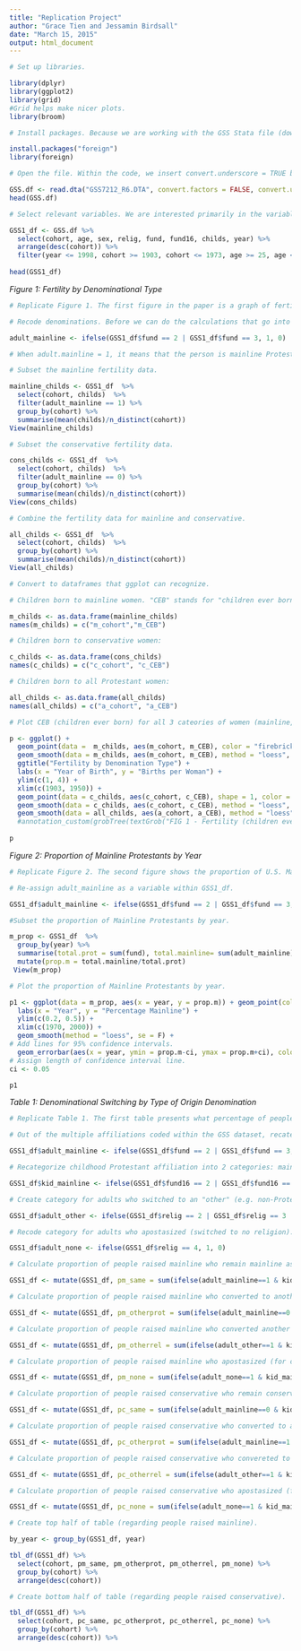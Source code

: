 ```yaml
---
title: "Replication Project"
author: "Grace Tien and Jessamin Birdsall"
date: "March 15, 2015"
output: html_document
---
```


```r
# Set up libraries. 

library(dplyr)
library(ggplot2)
library(grid)
#Grid helps make nicer plots. 
library(broom)

# Install packages. Because we are working with the GSS Stata file (downloaded from the NORC website), we have to install the foreign package in order to read it in R. 

install.packages("foreign")
library(foreign)

# Open the file. Within the code, we insert convert.underscore = TRUE because R Stata uses underscores in variable names, but R does not. 

GSS.df <- read.dta("GSS7212_R6.DTA", convert.factors = FALSE, convert.underscore=TRUE)
head(GSS.df)

# Select relevant variables. We are interested primarily in the variables of adult religious affiliation (relig), adult Protestant affiliation (fund), childhood Protestant affiliation (fund16), and total number of children born (childs) to the women in the sample. We filter out data collected after the year 1998, because the authors the used GSS data until 1998. Like the authors, we consider only women aged 25-74 who were born between 1903 and 1973.

GSS1_df <- GSS.df %>%
  select(cohort, age, sex, relig, fund, fund16, childs, year) %>%
  arrange(desc(cohort)) %>%
  filter(year <= 1998, cohort >= 1903, cohort <= 1973, age >= 25, age <= 74, sex == 2, !is.na(relig), !is.na(fund), !is.na(fund16), !is.na(childs))
  
head(GSS1_df)

```

*Figure 1: Fertility by Denominational Type* 

```r
# Replicate Figure 1. The first figure in the paper is a graph of fertility by denominational type. 

# Recode denominations. Before we can do the calculations that go into this figure, we have to first recode the denominations from the GSS variables into values we can use.

adult_mainline <- ifelse(GSS1_df$fund == 2 | GSS1_df$fund == 3, 1, 0)

# When adult.mainline = 1, it means that the person is mainline Protestant. When adult.mainline = 0, it means that the person is conservative Protestant.

# Subset the mainline fertility data.

mainline_childs <- GSS1_df  %>% 
  select(cohort, childs)  %>% 
  filter(adult_mainline == 1) %>%
  group_by(cohort) %>%
  summarise(mean(childs)/n_distinct(cohort))
View(mainline_childs)

# Subset the conservative fertility data.

cons_childs <- GSS1_df  %>% 
  select(cohort, childs)  %>% 
  filter(adult_mainline == 0) %>%
  group_by(cohort) %>%
  summarise(mean(childs)/n_distinct(cohort))
View(cons_childs)

# Combine the fertility data for mainline and conservative.

all_childs <- GSS1_df  %>% 
  select(cohort, childs)  %>% 
  group_by(cohort) %>%
  summarise(mean(childs)/n_distinct(cohort))
View(all_childs)

# Convert to dataframes that ggplot can recognize.

# Children born to mainline women. "CEB" stands for "children ever born."

m_childs <- as.data.frame(mainline_childs)
names(m_childs) = c("m_cohort","m_CEB")

# Children born to conservative women:

c_childs <- as.data.frame(cons_childs)
names(c_childs) = c("c_cohort", "c_CEB")

# Children born to all Protestant women:

all_childs <- as.data.frame(all_childs)
names(all_childs) = c("a_cohort", "a_CEB")

# Plot CEB (children ever born) for all 3 cateories of women (mainline, conservative, and all together) by year. Use "loess" rather than "lm" to smooth the line. Shape = 1 makes the dots empty rather than filled in. 

p <- ggplot() +
  geom_point(data =  m_childs, aes(m_cohort, m_CEB), color = "firebrick") + 
  geom_smooth(data = m_childs, aes(m_cohort, m_CEB), method = "loess", se = FALSE, color = "firebrick") +
  ggtitle("Fertility by Denomination Type") + 
  labs(x = "Year of Birth", y = "Births per Woman") +
  ylim(c(1, 4)) + 
  xlim(c(1903, 1950)) +
  geom_point(data = c_childs, aes(c_cohort, c_CEB), shape = 1, color = "blue") + 
  geom_smooth(data = c_childs, aes(c_cohort, c_CEB), method = "loess", se = FALSE, color = "blue") +
  geom_smooth(data = all_childs, aes(a_cohort, a_CEB), method = "loess", se = FALSE, color = "black") + geom_smooth(data = all_childs, aes(a_cohort, a_CEB), method = "loess", se = FALSE, color = "black") +
  #annotation_custom(grobTree(textGrob("FIG 1 - Fertility (children ever born) by denomination type: US Protestant women, 45-69 years old. CEB data are smoothed using loess regression.", x = 0.1, y = 0.1, hjust = 0, gp = gpar(col = "grey60", fontsize = 10, fontface = "italic")))) # We ran this line of code, but nothing showed up.
  
p

```

*Figure 2: Proportion of Mainline Protestants by Year*

```r
# Replicate Figure 2. The second figure shows the proportion of U.S. Mainline Protestants by year. 

# Re-assign adult_mainline as a variable within GSS1_df.

GSS1_df$adult_mainline <- ifelse(GSS1_df$fund == 2 | GSS1_df$fund == 3, 1, 0)

#Subset the proportion of Mainline Protestants by year.

m_prop <- GSS1_df  %>% 
  group_by(year) %>%
  summarise(total.prot = sum(fund), total.mainline= sum(adult_mainline)) %>%
  mutate(prop.m = total.mainline/total.prot)
 View(m_prop)

# Plot the proportion of Mainline Protestants by year.

p1 <- ggplot(data = m_prop, aes(x = year, y = prop.m)) + geom_point(color = "firebrick") + ggtitle("Proportion of Mainline Protestants") +
  labs(x = "Year", y = "Percentage Mainline") +
  ylim(c(0.2, 0.5)) +
  xlim(c(1970, 2000)) +
  geom_smooth(method = "loess", se = F) +
# Add lines for 95% confidence intervals. 
  geom_errorbar(aes(x = year, ymin = prop.m-ci, ymax = prop.m+ci), colour = "black", width = .1, position = position_dodge(.1))
# Assign length of confidence interval line.
ci <- 0.05

p1

```

*Table 1: Denominational Switching by Type of Origin Denomination*

```r
# Replicate Table 1. The first table presents what percentage of people raised Protestant have A) retained affiliation of origin, B) switched to another type of Protestant, 3) switched to another religion, or 4) apostasized (switched to no religion.) The top half of the table presents these percentages for people raised mainline, and the bottom half of the table presents the percentages for people raised conservative.

# Out of the multiple affiliations coded within the GSS dataset, recategorize adult Protestant affiliations into 2 categories: mainline and conservative. When adult_mainline = 1, it means the person is mainline, when adult_mainline = 0, the person is conservative.

GSS1_df$adult_mainline <- ifelse(GSS1_df$fund == 2 | GSS1_df$fund == 3, 1, 0)

# Recategorize childhood Protestant affiliation into 2 categories: mainline and conservative. When kid_mainline = 1, it means the person was raised mainline, when kid_mainline = 0, the person was raised conservative. 

GSS1_df$kid_mainline <- ifelse(GSS1_df$fund16 == 2 | GSS1_df$fund16 == 3, 1, 0)

# Create category for adults who switched to an "other" (e.g. non-Protestant) religion. Here we have to use the higher order variable of "relig" rather than "fund" because "fund" only captures Protestant affiliations, while "relig" captures others and nones outside of Protestantism. When adult_other = 1, the person falls into an "other" religious category; when adult_other = 0, the person is Protestant. 

GSS1_df$adult_other <- ifelse(GSS1_df$relig == 2 | GSS1_df$relig == 3 | GSS1_df$relig == 5 | GSS1_df$relig == 6 | GSS1_df$relig == 7 | GSS1_df$relig == 8 | GSS1_df$relig == 9 | GSS1_df$relig == 10 | GSS1_df$relig == 11 | GSS1_df$relig == 12 | GSS1_df$relig == 13, 1, 0)

# Recode category for adults who apostasized (switched to no religion). When adult_none = 1, the person has no religion; when adult_none = 0, the person identifies with a religion. 

GSS1_df$adult_none <- ifelse(GSS1_df$relig == 4, 1, 0)

# Calculate proportion of people raised mainline who remain mainline as adults (for column 1 of the table, top half).

GSS1_df <- mutate(GSS1_df, pm_same = sum(ifelse(adult_mainline==1 & kid_mainline == 1,1,0))/sum(ifelse(kid_mainline==1,1,0)))

# Calculate proportion of people raised mainline who converted to another type of Protestantism (for column 2 of the table, top half).

GSS1_df <- mutate(GSS1_df, pm_otherprot = sum(ifelse(adult_mainline==0 & kid_mainline == 1,1,0))/sum(ifelse(kid_mainline==1,1,0)))

# Calculate proportion of people raised mainline who converted another religion outside Protestantism (for column 3 of the table, top half).

GSS1_df <- mutate(GSS1_df, pm_otherrel = sum(ifelse(adult_other==1 & kid_mainline == 1,1,0))/sum(ifelse(kid_mainline==1,1,0)))

# Calculate proportion of people raised mainline who apostasized (for column 4, top half).

GSS1_df <- mutate(GSS1_df, pm_none = sum(ifelse(adult_none==1 & kid_mainline == 1,1,0))/sum(ifelse(kid_mainline==1,1,0)))

# Calculate proportion of people raised conservative who remain conservative as adults (for column 1, bottom half).

GSS1_df <- mutate(GSS1_df, pc_same = sum(ifelse(adult_mainline==0 & kid_mainline == 0,1,0))/sum(ifelse(kid_mainline==0,1,0)))

# Calculate proportion of people raised conservative who converted to another type of Protestantism (for column 2, bottom half).

GSS1_df <- mutate(GSS1_df, pc_otherprot = sum(ifelse(adult_mainline==1 & kid_mainline == 0,1,0))/sum(ifelse(kid_mainline==0,1,0)))

# Calculate proportion of people raised conservative who convereted to another religion outside Protestantism (column 3, bottom half).

GSS1_df <- mutate(GSS1_df, pc_otherrel = sum(ifelse(adult_other==1 & kid_mainline == 0,1,0))/sum(ifelse(kid_mainline==0,1,0)))

# Calculate proportion of people raised conservative who apostasized (for column 4, bottom half).

GSS1_df <- mutate(GSS1_df, pc_none = sum(ifelse(adult_none==1 & kid_mainline == 0,1,0))/sum(ifelse(kid_mainline==0,1,0)))

# Create top half of table (regarding people raised mainline).

by_year <- group_by(GSS1_df, year)

tbl_df(GSS1_df) %>%
  select(cohort, pm_same, pm_otherprot, pm_otherrel, pm_none) %>%
  group_by(cohort) %>%
  arrange(desc(cohort))

# Create bottom half of table (regarding people raised conservative).

tbl_df(GSS1_df) %>%
  select(cohort, pc_same, pc_otherprot, pc_otherrel, pc_none) %>%
  group_by(cohort) %>%
  arrange(desc(cohort)) %>%
  
```






